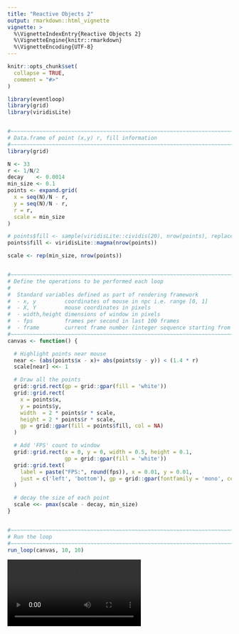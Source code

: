 ```yaml
---
title: "Reactive Objects 2"
output: rmarkdown::html_vignette
vignette: >
  %\VignetteIndexEntry{Reactive Objects 2}
  %\VignetteEngine{knitr::rmarkdown}
  %\VignetteEncoding{UTF-8}
---
```


```r
knitr::opts_chunk$set(
  collapse = TRUE,
  comment = "#>"
)
```

```r
library(eventloop)
library(grid)
library(viridisLite)


#~~~~~~~~~~~~~~~~~~~~~~~~~~~~~~~~~~~~~~~~~~~~~~~~~~~~~~~~~~~~~~~~~~~~~~~~~~~~~
# Data.frame of point (x,y) r, fill information
#~~~~~~~~~~~~~~~~~~~~~~~~~~~~~~~~~~~~~~~~~~~~~~~~~~~~~~~~~~~~~~~~~~~~~~~~~~~~~
library(grid)

N <- 33
r <- 1/N/2
decay    <- 0.0014
min_size <- 0.1
points <- expand.grid(
  x = seq(N)/N - r,
  y = seq(N)/N - r,
  r = r,
  scale = min_size
)

# points$fill <- sample(viridisLite::cividis(20), nrow(points), replace = TRUE)
points$fill <- viridisLite::magma(nrow(points))

scale <- rep(min_size, nrow(points))


#~~~~~~~~~~~~~~~~~~~~~~~~~~~~~~~~~~~~~~~~~~~~~~~~~~~~~~~~~~~~~~~~~~~~~~~~~~~~~
# Define the operations to be performed each loop
#
#  Standard variables defined as part of rendering framework
#  - x, y         coordinates of mouse in npc i.e. range [0, 1]
#  - X, Y         mouse coordinates in pixels
#  - width,height dimensions of window in pixels
#  - fps          frames per second in last 100 frames
#  - frame        current frame number (integer sequence starting from 1)
#~~~~~~~~~~~~~~~~~~~~~~~~~~~~~~~~~~~~~~~~~~~~~~~~~~~~~~~~~~~~~~~~~~~~~~~~~~~~~
canvas <- function() {

  # Highlight points near mouse
  near <- (abs(points$x - x)+ abs(points$y - y)) < (1.4 * r)
  scale[near] <<- 1

  # Draw all the points
  grid::grid.rect(gp = grid::gpar(fill = 'white'))
  grid::grid.rect(
    x = points$x,
    y = points$y,
    width  = 2 * points$r * scale,
    height = 2 * points$r * scale,
    gp = grid::gpar(fill = points$fill, col = NA)
  )

  # Add 'FPS' count to window
  grid::grid.rect(x = 0, y = 0, width = 0.5, height = 0.1,
                  gp = grid::gpar(fill = 'white'))
  grid::grid.text(
    label = paste("FPS:", round(fps)), x = 0.01, y = 0.01,
    just = c('left', 'bottom'), gp = grid::gpar(fontfamily = 'mono', cex = 2)
  )

  # decay the size of each point
  scale <<- pmax(scale - decay, min_size)
}


#~~~~~~~~~~~~~~~~~~~~~~~~~~~~~~~~~~~~~~~~~~~~~~~~~~~~~~~~~~~~~~~~~~~~~~~~~~~~~
# Run the loop
#~~~~~~~~~~~~~~~~~~~~~~~~~~~~~~~~~~~~~~~~~~~~~~~~~~~~~~~~~~~~~~~~~~~~~~~~~~~~~
run_loop(canvas, 10, 10)
```


<video controls>
  <source src="images/interact.mp4" type="video/mp4">
  Your browser does not support the video tag.
</video> 
